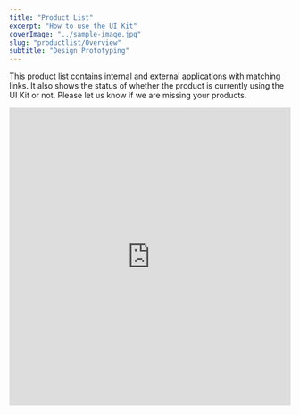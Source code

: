 ```yaml
---
title: "Product List"
excerpt: "How to use the UI Kit"
coverImage: "../sample-image.jpg"
slug: "productlist/Overview"
subtitle: "Design Prototyping"
---
```


This product list contains internal and external applications with matching links. It also shows the status of whether the product is currently using the UI Kit or not. Please let us know if we are missing your products.

<iframe
  class="airtable-embed"
  src="https://airtable.com/embed/shr2BTIg7HiHnj57w?backgroundColor=blue&viewControls=on"
  frameborder="0"
  onmousewheel=""
  style={{ background: "transparent", border: "1px solid #ccc" }}
  width="100%"
  height="533"
></iframe>
